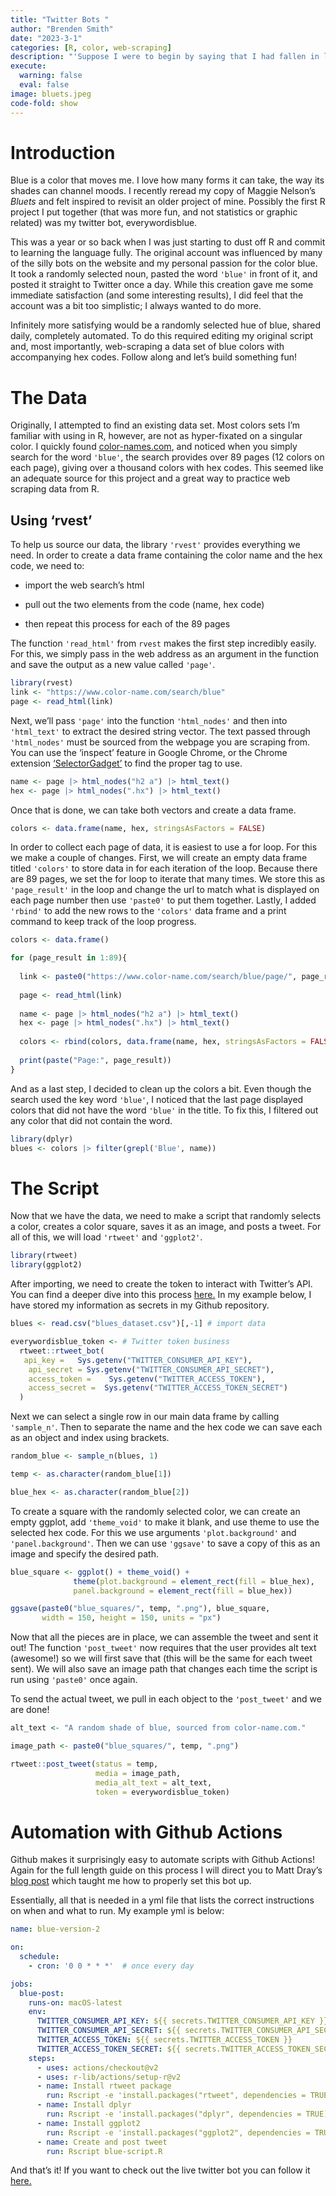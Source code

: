 ```yaml
---
title: "Twitter Bots "
author: "Brenden Smith"
date: "2023-3-1"
categories: [R, color, web-scraping]
description: "'Suppose I were to begin by saying that I had fallen in love with a color.'"
execute: 
  warning: false
  eval: false
image: bluets.jpeg
code-fold: show
---
```


# Introduction

Blue is a color that moves me. I love how many forms it can take, the way its shades can channel moods. I recently reread my copy of Maggie Nelson's *Bluets* and felt inspired to revisit an older project of mine. Possibly the first R project I put together (that was more fun, and not statistics or graphic related) was my twitter bot, everywordisblue.

This was a year or so back when I was just starting to dust off R and commit to learning the language fully. The original account was influenced by many of the silly bots on the website and my personal passion for the color blue. It took a randomly selected noun, pasted the word `'blue'` in front of it, and posted it straight to Twitter once a day. While this creation gave me some immediate satisfaction (and some interesting results), I did feel that the account was a bit too simplistic; I always wanted to do more.

Infinitely more satisfying would be a randomly selected hue of blue, shared daily, completely automated. To do this required editing my original script and, most importantly, web-scraping a data set of blue colors with accompanying hex codes. Follow along and let's build something fun!

# The Data

Originally, I attempted to find an existing data set. Most colors sets I'm familiar with using in R, however, are not as hyper-fixated on a singular color. I quickly found [color-names.com](color-names.com), and noticed when you simply search for the word `'blue'`, the search provides over 89 pages (12 colors on each page), giving over a thousand colors with hex codes. This seemed like an adequate source for this project and a great way to practice web scraping data from R.

## Using 'rvest'

To help us source our data, the library `'rvest'` provides everything we need. In order to create a data frame containing the color name and the hex code, we need to:

-   import the web search's html

-   pull out the two elements from the code (name, hex code)

-   then repeat this process for each of the 89 pages

The function `'read_html'` from `rvest` makes the first step incredibly easily. For this, we simply pass in the web address as an argument in the function and save the output as a new value called `'page'`.

```r
library(rvest)
link <- "https://www.color-name.com/search/blue"
page <- read_html(link)
```

Next, we'll pass `'page'` into the function `'html_nodes'` and then into `'html_text'` to extract the desired string vector. The text passed through `'html_nodes'` must be sourced from the webpage you are scraping from. You can use the 'inspect' feature in Google Chrome, or the Chrome extension ['SelectorGadget'](https://chrome.google.com/webstore/detail/selectorgadget/mhjhnkcfbdhnjickkkdbjoemdmbfginb?hl=en) to find the proper tag to use.

```r
name <- page |> html_nodes("h2 a") |> html_text()
hex <- page |> html_nodes(".hx") |> html_text()
```

Once that is done, we can take both vectors and create a data frame.

```r
colors <- data.frame(name, hex, stringsAsFactors = FALSE)
```

In order to collect each page of data, it is easiest to use a for loop. For this we make a couple of changes. First, we will create an empty data frame titled `'colors'` to store data in for each iteration of the loop. Because there are 89 pages, we set the for loop to iterate that many times. We store this as `'page_result'` in the loop and change the url to match what is displayed on each page number then use `'paste0'` to put them together. Lastly, I added `'rbind'` to add the new rows to the `'colors'` data frame and a print command to keep track of the loop progress.

```r
colors <- data.frame()

for (page_result in 1:89){
  
  link <- paste0("https://www.color-name.com/search/blue/page/", page_result)
  
  page <- read_html(link)
  
  name <- page |> html_nodes("h2 a") |> html_text()
  hex <- page |> html_nodes(".hx") |> html_text()
  
  colors <- rbind(colors, data.frame(name, hex, stringsAsFactors = FALSE))
  
  print(paste("Page:", page_result))
}
```

And as a last step, I decided to clean up the colors a bit. Even though the search used the key word `'blue'`, I noticed that the last page displayed colors that did not have the word `'blue'` in the title. To fix this, I filtered out any color that did not contain the word.

```r
library(dplyr)
blues <- colors |> filter(grepl('Blue', name))
```

# The Script

Now that we have the data, we need to make a script that randomly selects a color, creates a color square, saves it as an image, and posts a tweet. For all of this, we will load `'rtweet'` and `'ggplot2'`.

```r
library(rtweet)
library(ggplot2)
```

After importing, we need to create the token to interact with Twitter's API. You can find a deeper dive into this process [here.](https://www.r-bloggers.com/2022/04/r-access-to-twitters-v2-api/) In my example below, I have stored my information as secrets in my Github repository.

```r
blues <- read.csv("blues_dataset.csv")[,-1] # import data 

everywordisblue_token <- # Twitter token business
  rtweet::rtweet_bot(
   api_key =   Sys.getenv("TWITTER_CONSUMER_API_KEY"),
    api_secret = Sys.getenv("TWITTER_CONSUMER_API_SECRET"),
    access_token =    Sys.getenv("TWITTER_ACCESS_TOKEN"),
    access_secret =  Sys.getenv("TWITTER_ACCESS_TOKEN_SECRET")
  )
```

Next we can select a single row in our main data frame by calling `'sample_n'`. Then to separate the name and the hex code we can save each as an object and index using brackets.

```r
random_blue <- sample_n(blues, 1)

temp <- as.character(random_blue[1])

blue_hex <- as.character(random_blue[2])
```

To create a square with the randomly selected color, we can create an empty ggplot, add `'theme_void'` to make it blank, and use theme to use the selected hex code. For this we use arguments `'plot.background'` and `'panel.background'`. Then we can use `'ggsave'` to save a copy of this as an image and specify the desired path.

```r
blue_square <- ggplot() + theme_void() +
              theme(plot.background = element_rect(fill = blue_hex),
              panel.background = element_rect(fill = blue_hex))

ggsave(paste0("blue_squares/", temp, ".png"), blue_square,
       width = 150, height = 150, units = "px")
```

Now that all the pieces are in place, we can assemble the tweet and sent it out! The function `'post_tweet'` now requires that the user provides alt text (awesome!) so we will first save that (this will be the same for each tweet sent). We will also save an image path that changes each time the script is run using `'paste0'` once again.

To send the actual tweet, we pull in each object to the `'post_tweet'` and we are done!

```r
alt_text <- "A random shade of blue, sourced from color-name.com."

image_path <- paste0("blue_squares/", temp, ".png")

rtweet::post_tweet(status = temp, 
                   media = image_path, 
                   media_alt_text = alt_text,
                   token = everywordisblue_token)
```

# Automation with Github Actions

Github makes it surprisingly easy to automate scripts with Github Actions! Again for the full length guide on this process I will direct you to Matt Dray's [blog post](https://www.rostrum.blog/2020/09/21/londonmapbot/) which taught me how to properly set this bot up.

Essentially, all that is needed in a yml file that lists the correct instructions on when and what to run. My example yml is below:

```yml
name: blue-version-2

on:
  schedule:
    - cron: '0 0 * * *'  # once every day

jobs:
  blue-post:
    runs-on: macOS-latest
    env:
      TWITTER_CONSUMER_API_KEY: ${{ secrets.TWITTER_CONSUMER_API_KEY }}
      TWITTER_CONSUMER_API_SECRET: ${{ secrets.TWITTER_CONSUMER_API_SECRET }}
      TWITTER_ACCESS_TOKEN: ${{ secrets.TWITTER_ACCESS_TOKEN }}
      TWITTER_ACCESS_TOKEN_SECRET: ${{ secrets.TWITTER_ACCESS_TOKEN_SECRET }}
    steps:
      - uses: actions/checkout@v2
      - uses: r-lib/actions/setup-r@v2
      - name: Install rtweet package
        run: Rscript -e 'install.packages("rtweet", dependencies = TRUE)'
      - name: Install dplyr
        run: Rscript -e 'install.packages("dplyr", dependencies = TRUE)'
      - name: Install ggplot2
        run: Rscript -e 'install.packages("ggplot2", dependencies = TRUE)'
      - name: Create and post tweet
        run: Rscript blue-script.R
```

And that's it! If you want to check out the live twitter bot you can follow it [here.](https://twitter.com/everywordisblue)
